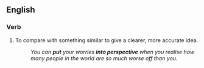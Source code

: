 ==English==

===Verb===
{{infl|en|verb|head=to [[put]] something [[into]] [[perspective]]}}

#{{idiom}} To compare with something similar to give a clearer, more accurate idea.
#:''You can '''put''' your worries '''into perspective''' when you realise how many people in the world are so much worse off than you.''
